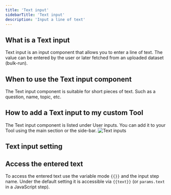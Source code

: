 ```yaml
---
title: 'Text input'
sidebarTitle: 'Text input'
description: 'Input a line of text'
---
```


## What is a Text input
Text input is an input component that allows you to enter a line of text. 
The value can be entered by the user or later fetched from an uploaded dataset (bulk-run).

## When to use the Text input component
The Text input component is suitable for short pieces of text. Such as a question, name, topic, etc.

## How to add a Text input to my custom Tool
The Text input component is listed under User inputs. You can add it to your Tool using the main section
or the side-bar.
![Text inputs](/images/build-custom-tools/user-input/text-input-1.png)

## Text input setting
<Snippet file="components/inputs/general-input-setting.mdx" />
<Snippet file="components/inputs/default-value-tip.mdx" />

## Access the entered text
To access the entered text use the variable mode `{{}}` and the input step name. Under the default setting it is accessible
via `{{text}}` (or `params.text` in  a JavaScript step).